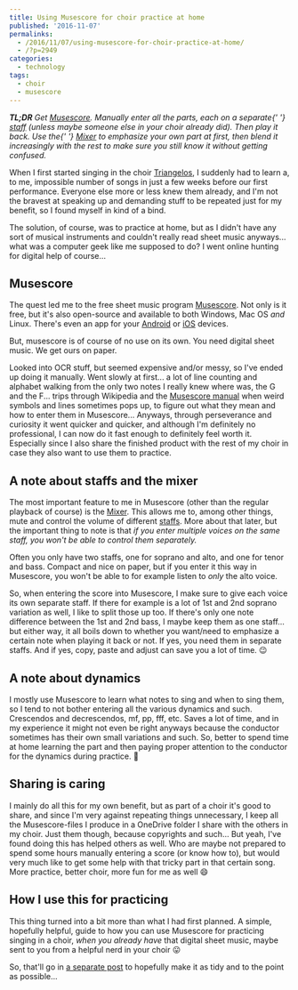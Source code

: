 ---
title: Using Musescore for choir practice at home
published: '2016-11-07'
permalinks:
  - /2016/11/07/using-musescore-for-choir-practice-at-home/
  - /?p=2949
categories:
  - technology
tags:
  - choir
  - musescore
---

<i>
  <b>TL;DR</b> Get <a href="https://musescore.org">Musescore</a>. Manually enter
  all the parts, each on a separate{' '}
  <a href="https://en.wikipedia.org/wiki/Staff_(music)">staff</a> (unless maybe
  someone else in your choir already did). Then play it back. Use the{' '}
  <a href="https://musescore.org/en/handbook/mixer">Mixer</a> to emphasize your
  own part at first, then blend it increasingly with the rest to make sure you
  still know it without getting confused.
</i>

When I first started singing in the choir <a href="http://www.triangelos.net">Triangelos</a>, I suddenly had to learn a, to me, impossible number of songs in just a few weeks before our first performance. Everyone else more or less knew them already, and I'm not the bravest at speaking up and demanding stuff to be repeated just for my benefit, so I found myself in kind of a bind.

The solution, of course, was to practice at home, but as I didn't have any sort of musical instruments and couldn't really read sheet music anyways... what was a computer geek like me supposed to do? I went online hunting for digital help of course...

## Musescore

The quest led me to the free sheet music program <a href="https://musescore.org">Musescore</a>. Not only is it free, but it's also open-source and available to both Windows, Mac OS <em>and</em> Linux. There's even an app for your <a href="https://play.google.com/store/apps/details?id=com.musescore.playerlite">Android</a> or <a href="https://itunes.apple.com/app/apple-store/id835731296">iOS</a> devices.

But, musescore is of course of no use on its own. You need digital sheet music. We get ours on paper.

Looked into OCR stuff, but seemed expensive and/or messy, so I've ended up doing it manually. Went slowly at first... a lot of line counting and alphabet walking from the only two notes I really knew where was, the G and the F... trips through Wikipedia and the <a href="https://musescore.org/handbook">Musescore manual</a> when weird symbols and lines sometimes pops up, to figure out what they mean and how to enter them in Musescore... Anyways, through perseverance and curiosity it went quicker and quicker, and although I'm definitely no professional, I can now do it fast enough to definitely feel worth it. Especially since I also share the finished product with the rest of my choir in case they also want to use them to practice.

## A note about staffs and the mixer

The most important feature to me in Musescore (other than the regular playback of course) is the <a href="https://musescore.org/en/handbook/mixer">Mixer</a>. This allows me to, among other things, mute and control the volume of different <a href="https://en.wikipedia.org/wiki/Staff_(music)">staffs</a>. More about that later, but the important thing to note is that <em>if you enter multiple voices on the same staff, you won't be able to control them separately.</em>

Often you only have two staffs, one for soprano and alto, and one for tenor and bass. Compact and nice on paper, but if you enter it this way in Musescore, you won't be able to for example listen to <em>only</em> the alto voice.

So, when entering the score into Musescore, I make sure to give each voice its own separate staff. If there for example is a lot of 1st and 2nd soprano variation as well, I like to split those up too. If there's only one note difference between the 1st and 2nd bass, I maybe keep them as one staff... but either way, it all boils down to whether you want/need to emphasize a certain note when playing it back or not. If yes, you need them in separate staffs. And if yes, copy, paste and adjust can save you a lot of time. 😉

## A note about dynamics

I mostly use Musescore to learn what notes to sing and when to sing them, so I tend to not bother entering all the various dynamics and such. Crescendos and decrescendos, mf, pp, fff, etc. Saves a lot of time, and in my experience it might not even be right anyways because the conductor sometimes has their own small variations and such. So, better to spend time at home learning the part and then paying proper attention to the conductor for the dynamics during practice. 🙂

## Sharing is caring

I mainly do all this for my own benefit, but as part of a choir it's good to share, and since I'm very against repeating things unnecessary, I keep all the Musescore-files I produce in a OneDrive folder I share with the others in my choir. Just them though, because copyrights and such... But yeah, I've found doing this has helped others as well. Who are maybe not prepared to spend some hours manually entering a score (or know how to), but would very much like to get some help with that tricky part in that certain song. More practice, better choir, more fun for me as well 😄

## How I use this for practicing

This thing turned into a bit more than what I had first planned. A simple, hopefully helpful, guide to how you can use Musescore for practicing singing in a choir, <em>when you already have</em> that digital sheet music, maybe sent to you from a helpful nerd in your choir 😛

So, that'll go in <a href="/?p=2958">a separate post</a> to hopefully make it as tidy and to the point as possible...
